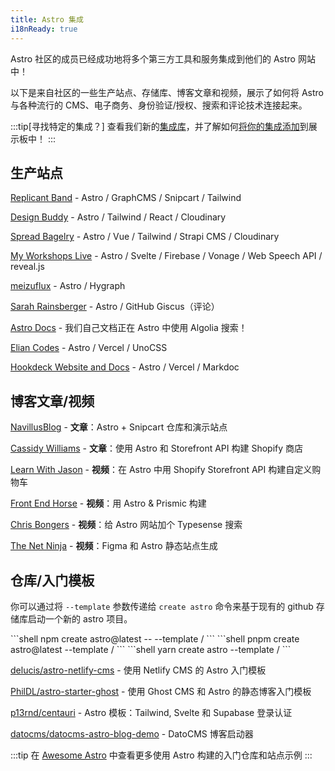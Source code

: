 ```yaml
---
title: Astro 集成
i18nReady: true
---
```


Astro 社区的成员已经成功地将多个第三方工具和服务集成到他们的 Astro 网站中！

以下是来自社区的一些生产站点、存储库、博客文章和视频，展示了如何将 Astro 与各种流行的 CMS、电子商务、身份验证/授权、搜索和评论技术连接起来。

:::tip[寻找特定的集成？]
查看我们新的[集成库](https://astro.build/integrations)，并了解如何[将你的集成添加](/zh-cn/reference/publish-to-npm/#集成库)到展示板中！
:::

## 生产站点

[Replicant Band](https://replicant.band) - Astro / GraphCMS / Snipcart / Tailwind

[Design Buddy](https://design-buddy.netlify.app) - Astro / Tailwind / React / Cloudinary

[Spread Bagelry](https://spreadbagelry.com) - Astro / Vue / Tailwind / Strapi CMS / Cloudinary

[My Workshops Live](https://myworkshops.live) - Astro / Svelte / Firebase / Vonage / Web Speech API / reveal.js

[meizuflux](https://meizuflux.com) - Astro / Hygraph

[Sarah Rainsberger](https://www.rainsberger.ca/) - Astro / GitHub Giscus（评论）

[Astro Docs](https://github.com/withastro/docs) - 我们自己文档正在 Astro 中使用 Algolia 搜索！

[Elian Codes](https://www.elian.codes/) - Astro / Vercel / UnoCSS

[Hookdeck Website and Docs](https://hookdeck.com/) - Astro / Vercel / Markdoc

## 博客文章/视频

[NavillusBlog](https://navillus.dev/blog/astro-plus-snipcart) - **文章**：Astro + Snipcart 仓库和演示站点

[Cassidy Williams](https://www.netlify.com/blog/2021/07/23/build-a-modern-shopping-site-with-astro-and-serverless-functions/) - **文章**：使用 Astro 和 Storefront API 构建 Shopify 商店

[Learn With Jason](https://youtube.com/watch?v=FJOJmKFngLI) - **视频**：在 Astro 中用 Shopify Storefront API 构建自定义购物车

[Front End Horse](https://www.youtube.com/watch?v=qFUfuDSLdxM) - **视频**：用 Astro & Prismic 构建

[Chris Bongers](https://www.youtube.com/watch?v=LU5utR5S6Bc) - **视频**：给 Astro 网站加个 Typesense 搜索

[The Net Ninja](https://www.youtube.com/playlist?list=PL4cUxeGkcC9hZm9NYpd4G-jhoeEk0ls--) - **视频**：Figma 和 Astro 静态站点生成

## 仓库/入门模板

你可以通过将 `--template` 参数传递给 `create astro` 命令来基于现有的 github 存储库启动一个新的 astro 项目。

<PackageManagerTabs>
  <Fragment slot="npm">
  ```shell
  npm create astro@latest -- --template <github-username>/<github-repo>
  ```
  </Fragment>
  <Fragment slot="pnpm">
  ```shell
  pnpm create astro@latest --template <github-username>/<github-repo>
  ```
  </Fragment>
  <Fragment slot="yarn">
  ```shell
  yarn create astro --template <github-username>/<github-repo>
  ```
  </Fragment>
</PackageManagerTabs>

[delucis/astro-netlify-cms](https://github.com/delucis/astro-netlify-cms/) -  使用 Netlify CMS 的 Astro 入门模板

[PhilDL/astro-starter-ghost](https://github.com/PhilDL/astro-starter-ghost) - 使用 Ghost CMS 和 Astro 的静态博客入门模板

[p13rnd/centauri](https://github.com/p13rnd/centauri) - Astro 模板：Tailwind, Svelte 和 Supabase 登录认证

[datocms/datocms-astro-blog-demo](https://github.com/datocms/datocms-astro-blog-demo) - DatoCMS 博客启动器

:::tip
在 [Awesome Astro](https://github.com/one-aalam/awesome-astro#%E2%84%B9%EF%B8%8F-repositoriesstarter-kitscomponents) 中查看更多使用 Astro 构建的入门仓库和站点示例
:::

